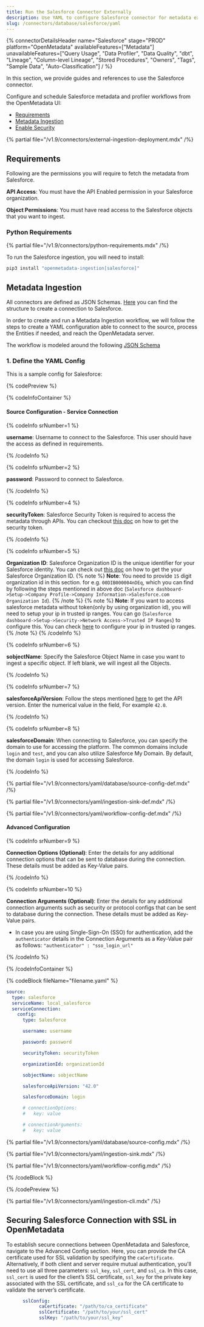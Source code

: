 ```yaml
---
title: Run the Salesforce Connector Externally
description: Use YAML to configure Salesforce connector for metadata extraction from objects, fields, and dashboards.
slug: /connectors/database/salesforce/yaml
---
```


{% connectorDetailsHeader
name="Salesforce"
stage="PROD"
platform="OpenMetadata"
availableFeatures=["Metadata"]
unavailableFeatures=["Query Usage", "Data Profiler", "Data Quality", "dbt", "Lineage", "Column-level Lineage", "Stored Procedures", "Owners", "Tags", "Sample Data", "Auto-Classification"]
/ %}

In this section, we provide guides and references to use the Salesforce connector.

Configure and schedule Salesforce metadata and profiler workflows from the OpenMetadata UI:

- [Requirements](#requirements)
- [Metadata Ingestion](#metadata-ingestion)
- [Enable Security](#securing-salesforce-connection-with-ssl-in-openmetadata)

{% partial file="/v1.9/connectors/external-ingestion-deployment.mdx" /%}

## Requirements

Following are the permissions you will require to fetch the metadata from Salesforce.

**API Access**: You must have the API Enabled permission in your Salesforce organization.

**Object Permissions**: You must have read access to the Salesforce objects that you want to ingest.


### Python Requirements

{% partial file="/v1.9/connectors/python-requirements.mdx" /%}

To run the Salesforce ingestion, you will need to install:

```bash
pip3 install "openmetadata-ingestion[salesforce]"
```

## Metadata Ingestion

All connectors are defined as JSON Schemas.
[Here](https://github.com/open-metadata/OpenMetadata/blob/main/openmetadata-spec/src/main/resources/json/schema/entity/services/connections/database/salesforceConnection.json)
you can find the structure to create a connection to Salesforce.

In order to create and run a Metadata Ingestion workflow, we will follow
the steps to create a YAML configuration able to connect to the source,
process the Entities if needed, and reach the OpenMetadata server.

The workflow is modeled around the following
[JSON Schema](https://github.com/open-metadata/OpenMetadata/blob/main/openmetadata-spec/src/main/resources/json/schema/metadataIngestion/workflow.json)

### 1. Define the YAML Config

This is a sample config for Salesforce:

{% codePreview %}

{% codeInfoContainer %}

#### Source Configuration - Service Connection

{% codeInfo srNumber=1 %}

**username**: Username to connect to the Salesforce. This user should have the access as defined in requirements.

{% /codeInfo %}

{% codeInfo srNumber=2 %}

**password**: Password to connect to Salesforce.

{% /codeInfo %}

{% codeInfo srNumber=4 %}

**securityToken**: Salesforce Security Token is required to access the metadata through APIs. You can checkout [this doc](https://help.salesforce.com/s/articleView?id=sf.user_security_token.htm&type=5) on how to get the security token.

{% /codeInfo %}

{% codeInfo srNumber=5 %}

**Organization ID**: Salesforce Organization ID is the unique identifier for your Salesforce identity. You can check out [this doc](https://help.salesforce.com/s/articleView?id=000385215&type=1) on how to get the your Salesforce Organization ID.
{% note %}
**Note**: You need to provide `15` digit organization id in this section. for e.g. `00DIB000004nDEq`, which you can find by following the steps mentioned in above doc (`Salesforce dashboard->Setup->Company Profile->Company Information->Salesforce.com Organization Id`).
{% /note %}
{% note %}
**Note**: If you want to access salesforce metadata without token(only by using organization id), you will need to setup your ip in trusted ip ranges. You can go (`Salesforce dashboard->Setup->Security->Network Access->Trusted IP Ranges`) to configure this. You can check [here](https://help.salesforce.com/s/articleView?id=sf.security_networkaccess.htm&type=5) to configure your ip in trusted ip ranges.
{% /note %}
{% /codeInfo %}

{% codeInfo srNumber=6 %}

**sobjectName**: Specify the Salesforce Object Name in case you want to ingest a specific object.  If left blank, we will ingest all the Objects.

{% /codeInfo %}

{% codeInfo srNumber=7 %}

**salesforceApiVersion**: Follow the steps mentioned [here](https://help.salesforce.com/s/articleView?id=000386929&type=1) to get the API version. Enter the numerical value in the field, For example `42.0`.

{% /codeInfo %}

{% codeInfo srNumber=8 %}

**salesforceDomain**: When connecting to Salesforce, you can specify the domain to use for accessing the platform. The common domains include `login` and `test`, and you can also utilize Salesforce My Domain.
By default, the domain `login` is used for accessing Salesforce.

{% /codeInfo %}

{% partial file="/v1.9/connectors/yaml/database/source-config-def.mdx" /%}

{% partial file="/v1.9/connectors/yaml/ingestion-sink-def.mdx" /%}

{% partial file="/v1.9/connectors/yaml/workflow-config-def.mdx" /%}

#### Advanced Configuration

{% codeInfo srNumber=9 %}

**Connection Options (Optional)**: Enter the details for any additional connection options that can be sent to database during the connection. These details must be added as Key-Value pairs.

{% /codeInfo %}

{% codeInfo srNumber=10 %}

**Connection Arguments (Optional)**: Enter the details for any additional connection arguments such as security or protocol configs that can be sent to database during the connection. These details must be added as Key-Value pairs.

- In case you are using Single-Sign-On (SSO) for authentication, add the `authenticator` details in the Connection Arguments as a Key-Value pair as follows: `"authenticator" : "sso_login_url"`

{% /codeInfo %}

{% /codeInfoContainer %}

{% codeBlock fileName="filename.yaml" %}

```yaml {% isCodeBlock=true %}
source:
  type: salesforce
  serviceName: local_salesforce
  serviceConnection:
    config:
      type: Salesforce
```
```yaml {% srNumber=1 %}
      username: username
```
```yaml {% srNumber=2 %}
      password: password
```
```yaml {% srNumber=4 %}
      securityToken: securityToken
```
```yaml {% srNumber=5 %}
      organizationId: organizationId
```
```yaml {% srNumber=6 %}
      sobjectName: sobjectName
```
```yaml {% srNumber=7 %}
      salesforceApiVersion: "42.0"
```
```yaml {% srNumber=8 %}
      salesforceDomain: login
```
```yaml {% srNumber=9 %}
      # connectionOptions:
      #   key: value
```
```yaml {% srNumber=10 %}
      # connectionArguments:
      #   key: value
```

{% partial file="/v1.9/connectors/yaml/database/source-config.mdx" /%}

{% partial file="/v1.9/connectors/yaml/ingestion-sink.mdx" /%}

{% partial file="/v1.9/connectors/yaml/workflow-config.mdx" /%}

{% /codeBlock %}

{% /codePreview %}

{% partial file="/v1.9/connectors/yaml/ingestion-cli.mdx" /%}

## Securing Salesforce Connection with SSL in OpenMetadata

To establish secure connections between OpenMetadata and Salesforce, navigate to the Advanced Config section. Here, you can provide the CA certificate used for SSL validation by specifying the `caCertificate`. Alternatively, if both client and server require mutual authentication, you'll need to use all three parameters: `ssl_key`, `ssl_cert`, and `ssl_ca`. In this case, `ssl_cert` is used for the client’s SSL certificate, `ssl_key` for the private key associated with the SSL certificate, and `ssl_ca` for the CA certificate to validate the server’s certificate.

```yaml
      sslConfig:
            caCertificate: "/path/to/ca_certificate"
            sslCertificate: "/path/to/your/ssl_cert"
            sslKey: "/path/to/your/ssl_key"
```

